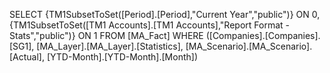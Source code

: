 SELECT {TM1SubsetToSet([Period].[Period],"Current Year","public")} ON 0, {TM1SubsetToSet([TM1 Accounts].[TM1 Accounts],"Report Format - Stats","public")} ON 1 FROM [MA_Fact] WHERE ([Companies].[Companies].[SG1], [MA_Layer].[MA_Layer].[Statistics], [MA_Scenario].[MA_Scenario].[Actual], [YTD-Month].[YTD-Month].[Month])